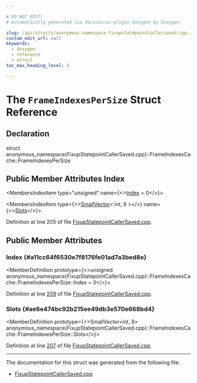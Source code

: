 ```yaml
---

# DO NOT EDIT!
# Automatically generated via docusaurus-plugin-doxygen by Doxygen.

slug: /api/structs/anonymous-namespace-fixupstatepointcallersaved-cpp-/frameindexescache/frameindexespersize
custom_edit_url: null
keywords:
  - doxygen
  - reference
  - struct
toc_max_heading_level: 3

---
```





# The `FrameIndexesPerSize` Struct Reference

<DoxygenPage pluginConfig={pluginConfig}>



## Declaration

<CodeBlock>struct anonymous_namespace{FixupStatepointCallerSaved.cpp}::FrameIndexesCache::FrameIndexesPerSize</CodeBlock>

## Public Member Attributes Index

<MembersIndex>

<MembersIndexItem
  type="unsigned"
  name={<><a href="#a11cc64f6530e7f8176fe01ad7a3bed8e">Index</a> = 0</>}>
</MembersIndexItem>

<MembersIndexItem
  type={<><a href="/docs/api/classes/llvm/smallvector">SmallVector</a>&lt; int, 8 &gt;</>}
  name={<><a href="#ae6e474bc92b215ee49db3e570e668bd4">Slots</a></>}>
</MembersIndexItem>

</MembersIndex>


Definition at line 205 of file <a href="/docs/api/files/lib/lib/codegen/fixupstatepointcallersaved-cpp">FixupStatepointCallerSaved.cpp</a>.

<SectionDefinition>

## Public Member Attributes

### Index {#a11cc64f6530e7f8176fe01ad7a3bed8e}

<MemberDefinition
  prototype={<>unsigned anonymous&#95;namespace&#123;FixupStatepointCallerSaved.cpp&#125;::FrameIndexesCache::FrameIndexesPerSize::Index = 0</>}>

Definition at line <a href="/docs/api/files/lib/lib/codegen/fixupstatepointcallersaved-cpp/#l00209">209</a> of file <a href="/docs/api/files/lib/lib/codegen/fixupstatepointcallersaved-cpp">FixupStatepointCallerSaved.cpp</a>.
</MemberDefinition>

### Slots {#ae6e474bc92b215ee49db3e570e668bd4}

<MemberDefinition
  prototype={<>SmallVector&lt;int, 8&gt; anonymous&#95;namespace&#123;FixupStatepointCallerSaved.cpp&#125;::FrameIndexesCache::FrameIndexesPerSize::Slots</>}>

Definition at line <a href="/docs/api/files/lib/lib/codegen/fixupstatepointcallersaved-cpp/#l00207">207</a> of file <a href="/docs/api/files/lib/lib/codegen/fixupstatepointcallersaved-cpp">FixupStatepointCallerSaved.cpp</a>.
</MemberDefinition>

</SectionDefinition>

<hr/>

The documentation for this struct was generated from the following file:

<ul>
<li><a href="/docs/api/files/lib/lib/codegen/fixupstatepointcallersaved-cpp">FixupStatepointCallerSaved.cpp</a></li>
</ul>

</DoxygenPage>
